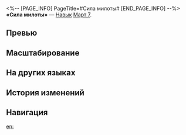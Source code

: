 <%-- [PAGE_INFO]
PageTitle=#Сила милоты#
[END_PAGE_INFO] --%>
{{Навык Инфобокс
|Название         = Сила милоты
|Изображение      = Навык Сила милоты.png
|Персонаж         = Март 7 (Сохранение)
|Тип              = Навык
|Тэг              = Защита
|УронСтойк        = 
|ЭнергияГен       = 30
|Энергия          = 
|Длительность     = 
|Описание         = Накладывает на одного союзника Щит, который может поглотить урон, равный {{Цвет|Выделенный|38%—60,8%}} от защиты Март 7 плюс {{Цвет|Выделенный|190—845,5}} ед., на 3 хода.<br />Если текущее НР этого союзника выше или равно 30%, его вероятность быть атакованным противниками повышается.
|Свойство1        = 
|Масштабирование1 = 
}}
'''«Сила милоты»''' — [[Навык]] [[Март 7]].

==Превью==
{{Превью
|Файл = Сила милоты Превью
}}

==Масштабирование==
{{Масштабирование навыка
|38%;40.38%;42.75%;45.13%;47.5%;49.4%;51.3%;53.2%;55.1%;57%;58.9%;60.8%;62.7%;64.6%;66.5%
|19000%;30400%;38950%;47500%;53200%;58900%;63175%;67450%;71725%;76000%;80275%;84550%;88825%;93100%;97375%
}}

==На других языках==
{{На других языках
|en   = The Power of Cuteness
|zhs  = 可爱即是正义
|zht  = 可愛即是正義
|ja   = {{Rubi|可愛|かわい}}いは{{Rubi|正義|せいぎ}}
|ko   = 귀여움이 곧 정의
|es   = El poder de la belleza
|fr   = Par le pouvoir de la mignonnerie
|ru   = Сила милоты
|th   = The Power of Cuteness
|vi   = Dễ Thương Là Chính Nghĩa
|de   = Die Macht der Niedlichkeit
|id   = The Power of Cuteness
|pt   = O Poder da Fofura
}}

==История изменений==
{{История изменений|3.5}}

==Навигация==
{{Навык Навбокс|Март 7 (Сохранение)}}

[[en:]]